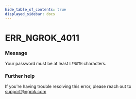 ```yaml
---
hide_table_of_contents: true
displayed_sidebar: docs
---
```



# ERR_NGROK_4011

### Message
Your password must be at least `LENGTH` characters.

<ErrorDetails error='err_ngrok_4011' />


### Further help
If you're having trouble resolving this error, please reach out to [support@ngrok.com](mailto:support@ngrok.com?subject=Help%20with%20ERR_NGROK_4011)

